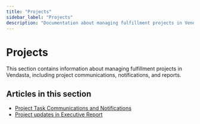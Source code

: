 ```yaml
---
title: "Projects"
sidebar_label: "Projects"
description: "Documentation about managing fulfillment projects in Vendasta"
---
```


# Projects

This section contains information about managing fulfillment projects in Vendasta, including project communications, notifications, and reports.

## Articles in this section

- [Project Task Communications and Notifications](./project-task-communications-and-notifications.mdx)
- [Project updates in Executive Report](./project-updates-in-executive-report.mdx)